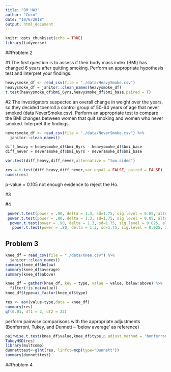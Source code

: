 ```yaml
---
title: "BM_HW3"
author: "Coco"
date: "10/6/2018"
output: html_document
---
```


```r
knitr::opts_chunk$set(echo = TRUE)
library(tidyverse)
```

##Problem 2

#1 
The first question is to assess if their body mass index (BMI) has changed 6 years after quitting smoking. Perform an appropriate hypothesis test and interpret your findings.


```r
heavysmoke_df <- read_csv(file = "./data/HeavySmoke.csv") 
heavysmoke_df = janitor::clean_names(heavysmoke_df) 
t.test(heavysmoke_df$bmi_6yrs,heavysmoke_df$bmi_base,paired = T)
```

#2
The investigators suspected an overall change in weight over the years, so they decided toenroll a control group of 50-64 years of age that never smoked (data NeverSmoke.csv). Perform an appropriate test to compare the BMI changes between women that quit smoking and women who never smoked. Interpret the findings.

```r
neversmoke_df <- read_csv(file = "./data/NeverSmoke.csv") %>% 
  janitor::clean_names()

diff_heavy = heavysmoke_df$bmi_6yrs - heavysmoke_df$bmi_base
diff_never = neversmoke_df$bmi_6yrs - neversmoke_df$bmi_base

var.test(diff_heavy,diff_never,alternative = "two.sided")

res = t.test(diff_heavy,diff_never,var.equal = FALSE, paired = FALSE)
names(res)
```

p-value = 0.105 
not enough evidence to reject the Ho.

#3 

#4
```r
 power.t.test(power = .90, delta = 1.3, sd=1.75, sig.level = 0.05, alternative = c("two.sided"))
 power.t.test(power = .80, delta = 1.3, sd=1.75, sig.level = 0.05, alternative = c("two.sided"))
  power.t.test(power = .90, delta = 1.3, sd=1.75, sig.level = 0.025, alternative = c("two.sided"))
   power.t.test(power = .80, delta = 1.3, sd=1.75, sig.level = 0.025, alternative = c("two.sided"))
```

## Problem 3

```r
knee_df = read_csv(file = "./data/Knee.csv") %>% 
  janitor::clean_names()
summary(knee_df$below)
summary(knee_df$average)
summary(knee_df$above)

knee_df = gather(knee_df, key = type, value = value, below:above) %>% 
  filter(!is.na(value)) 
knee_df$type=as_factor(knee_df$type)

res <- aov(value~type,data = knee_df)
summary(res)
qf(0.01, df1 = 2, df2 = 22)
```

perform pairwise comparisons with the appropriate adjustments (Bonferroni, Tukey, and Dunnett – ‘below average’ as reference)
```r
pairwise.t.test(knee_df$value,knee_df$type,p.adjust.method = 'bonferroni')
TukeyHSD(res)
library(multcomp)
dunnetttest<-glht(res, linfct=mcp(type="Dunnett"))
summary(dunnetttest)
```

##Problem 4
```r

```











